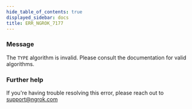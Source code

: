 ```yaml
---
hide_table_of_contents: true
displayed_sidebar: docs
title: ERR_NGROK_7177
---
```


### Message

The `TYPE` algorithm is invalid. Please consult the documentation for valid algorithms.

<ErrorDetails />

### Further help

If you're having trouble resolving this error, please reach out to [support@ngrok.com](mailto:support@ngrok.com?subject=Help%20with%20ERR_NGROK_7177)
